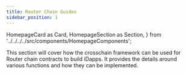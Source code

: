 ```yaml
---
title: Router Chain Guides
sidebar_position: 1
---
```


  HomepageCard as Card,
  HomepageSection as Section,
} from '../../../../src/components/HomepageComponents';

This section will cover how the crosschain framework can be used for Router chain contracts to build iDapps. It provides the details around various functions and how they can be implemented.

<Section>
    <Card
    title="iDapp Functions"
    description="Understand the various functions Crosstalk provides to create your iDapp."
    to="router-chain-guides/iDapp-functions"
  />

  </Section>